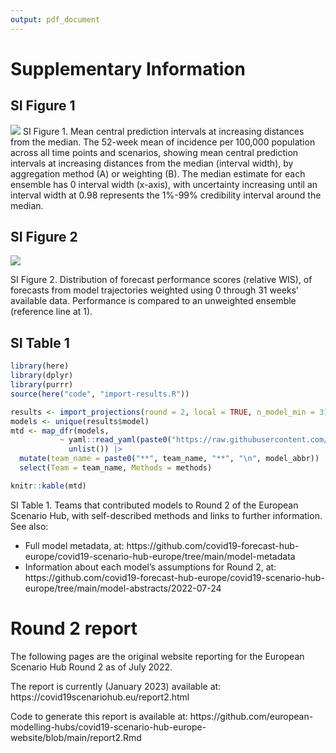 ```yaml
---
output: pdf_document
---
```


# Supplementary Information

## SI Figure 1

![](figures/SI-figure-1.jpg)
SI Figure 1. Mean central prediction intervals at increasing distances from the median. The 52-week mean of incidence per 100,000 population across all time points and scenarios, showing mean central prediction intervals at increasing distances from the median (interval width), by aggregation method (A) or weighting (B). The median estimate for each ensemble has 0 interval width (x-axis), with uncertainty increasing until an interval width at 0.98 represents the 1%-99% credibility interval around the median.
 
## SI Figure 2

![](figures/SI-figure-2.jpg)

SI Figure 2. Distribution of forecast performance scores (relative WIS), of forecasts from model trajectories weighted using 0 through 31 weeks' available data. Performance is compared to an unweighted ensemble (reference line at 1).


## SI Table 1

```r
library(here)
library(dplyr)
library(purrr)
source(here("code", "import-results.R"))

results <- import_projections(round = 2, local = TRUE, n_model_min = 3) 
models <- unique(results$model)
mtd <- map_dfr(models,
           ~ yaml::read_yaml(paste0("https://raw.githubusercontent.com/covid19-forecast-hub-europe/covid19-scenario-hub-europe/main/model-metadata/", .x, ".yml")) |> 
             unlist()) |> 
  mutate(team_name = paste0("**", team_name, "**", "\n", model_abbr)) |> 
  select(Team = team_name, Methods = methods)

knitr::kable(mtd)
```
SI Table 1. Teams that contributed models to Round 2 of the European Scenario Hub, with self-described methods and links to further information. See also: 

- Full model metadata, at: https://github.com/covid19-forecast-hub-europe/covid19-scenario-hub-europe/tree/main/model-metadata
- Information about each model's assumptions for Round 2, at: https://github.com/covid19-forecast-hub-europe/covid19-scenario-hub-europe/tree/main/model-abstracts/2022-07-24 

# Round 2 report

The following pages are the original website reporting for the European Scenario Hub Round 2 as of July 2022. 

The report is currently (January 2023) available at: https://covid19scenariohub.eu/report2.html

Code to generate this report is available at: https://github.com/european-modelling-hubs/covid19-scenario-hub-europe-website/blob/main/report2.Rmd

